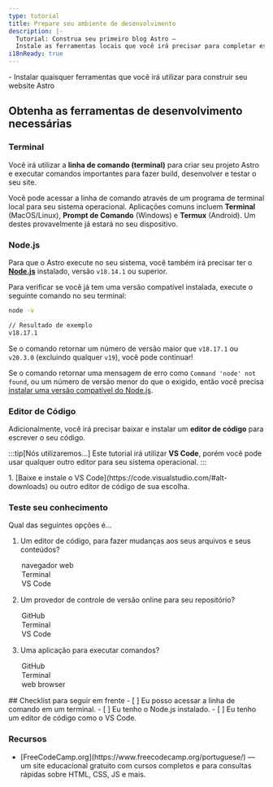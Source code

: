 ```yaml
---
type: tutorial
title: Prepare seu ambiente de desenvolvimento
description: |-
  Tutorial: Construa seu primeiro blog Astro —
  Instale as ferramentas locais que você irá precisar para completar este tutorial
i18nReady: true
---
```


<PreCheck>
  - Instalar quaisquer ferramentas que você irá utilizar para construir seu website Astro
</PreCheck>

## Obtenha as ferramentas de desenvolvimento necessárias

### Terminal

Você irá utilizar a **linha de comando (terminal)** para criar seu projeto Astro e executar comandos importantes para fazer build, desenvolver e testar o seu site.

Você pode acessar a linha de comando através de um programa de terminal local para seu sistema operacional. Aplicações comuns incluem **Terminal** (MacOS/Linux), **Prompt de Comando** (Windows) e **Termux** (Android). Um destes provavelmente já estará no seu dispositivo. 

### Node.js

Para que o Astro execute no seu sistema, você também irá precisar ter o [**Node.js**](https://nodejs.org/pt-br/) instalado, versão `v18.14.1` ou superior.

Para verificar se você já tem uma versão compatível instalada, execute o seguinte comando no seu terminal:

```sh
node -v

// Resultado de exemplo
v18.17.1
```

Se o comando retornar um número de versão maior que `v18.17.1` ou `v20.3.0` (excluindo qualquer `v19`), você pode continuar!

Se o comando retornar uma mensagem de erro como `Command 'node' not found`, ou um número de versão menor do que o exigido, então você precisa [instalar uma versão compatível do Node.js](https://docs.npmjs.com/downloading-and-installing-node-js-and-npm).

### Editor de Código

Adicionalmente, você irá precisar baixar e instalar um **editor de código** para escrever o seu código. 

:::tip[Nós utilizaremos...]
Este tutorial irá utilizar **VS Code**, porém você pode usar qualquer outro editor para seu sistema operacional.
:::

<Steps>
1. [Baixe e instale o VS Code](https://code.visualstudio.com/#alt-downloads) ou outro editor de código de sua escolha.
</Steps>


<Box icon="question-mark">

### Teste seu conhecimento

Qual das seguintes opções é...
1. Um editor de código, para fazer mudanças aos seus arquivos e seus conteúdos?

    <MultipleChoice>
      <Option>
        navegador web
      </Option>
      <Option>
        Terminal
      </Option>
      <Option isCorrect>
        VS Code
      </Option>
    </MultipleChoice>

2. Um provedor de controle de versão online para seu repositório?

    <MultipleChoice>
      <Option isCorrect>
        GitHub
      </Option>
      <Option>
        Terminal
      </Option>
      <Option>
        VS Code
      </Option>
    </MultipleChoice>

3. Uma aplicação para executar comandos?
    <MultipleChoice>
      <Option>
        GitHub
      </Option>
      <Option isCorrect>
        Terminal
      </Option>
      <Option>
        web browser
      </Option>
    </MultipleChoice>

</Box>

<Box icon="check-list">
## Checklist para seguir em frente

<Checklist>
- [ ] Eu posso acessar a linha de comando em um terminal.
- [ ] Eu tenho o Node.js instalado.
- [ ] Eu tenho um editor de código como o VS Code.
</Checklist>
</Box>


### Recursos

- <p>[FreeCodeCamp.org](https://www.freecodecamp.org/portuguese/) <Badge class="neutral-badge" text="externo" /> — um site educacional gratuito com cursos completos e para consultas rápidas sobre HTML, CSS, JS e mais.</p>
